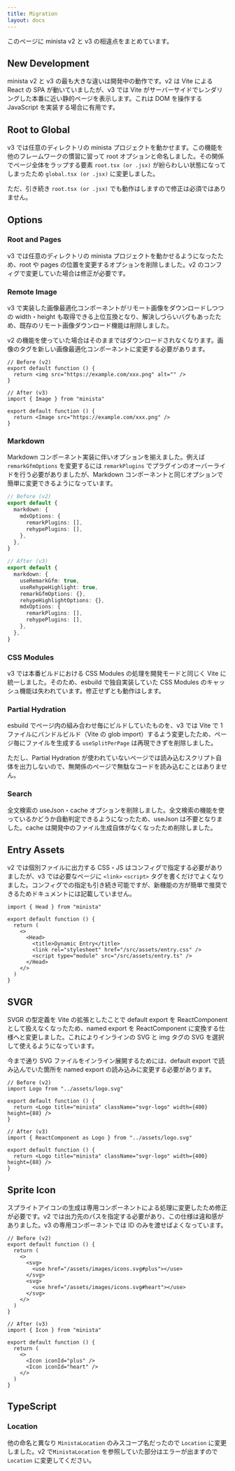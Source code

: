 ```yaml
---
title: Migration
layout: docs
---
```


このページに minista v2 と v3 の相違点をまとめています。

## New Development

minista v2 と v3 の最も大きな違いは開発中の動作です。v2 は Vite による React の SPA が動いていましたが、v3 では Vite がサーバーサイドでレンダリングした本番に近い静的ページを表示します。これは DOM を操作する JavaScript を実装する場合に有用です。

## Root to Global

v3 では任意のディレクトリの minista プロジェクトを動かせます。この機能を他のフレームワークの慣習に習って root オプションと命名しました。その関係でページ全体をラップする要素 `root.tsx (or .jsx)` が紛らわしい状態になってしまったため `global.tsx (or .jsx)` に変更しました。

ただ、引き続き `root.tsx (or .jsx)` でも動作はしますので修正は必須ではありません。

## Options

### Root and Pages

v3 では任意のディレクトリの minista プロジェクトを動かせるようになったため、root や pages の位置を変更するオプションを削除しました。v2 のコンフィグで変更していた場合は修正が必要です。

### Remote Image

v3 で実装した画像最適化コンポーネントがリモート画像をダウンロードしつつの width・height も取得できる上位互換となり、解決しづらいバグもあったため、既存のリモート画像ダウンロード機能は削除しました。

v2 の機能を使っていた場合はそのままではダウンロードされなくなります。画像のタグを新しい画像最適化コンポーネントに変更する必要があります。

```tsx
// Before (v2)
export default function () {
  return <img src="https://example.com/xxx.png" alt="" />
}
```

```tsx
// After (v3)
import { Image } from "minista"

export default function () {
  return <Image src="https://example.com/xxx.png" />
}
```

### Markdown

Markdown コンポーネント実装に伴いオプションを揃えました。例えば `remarkGfmOptions` を変更するには `remarkPlugins` でプラグインのオーバーライドを行う必要がありましたが、Markdown コンポーネントと同じオプションで簡単に変更できるようになっています。

```ts
// Before (v2)
export default {
  markdown: {
    mdxOptions: {
      remarkPlugins: [],
      rehypePlugins: [],
    },
  },
}
```

```ts
// After (v3)
export default {
  markdown: {
    useRemarkGfm: true,
    useRehypeHighlight: true,
    remarkGfmOptions: {},
    rehypeHighlightOptions: {},
    mdxOptions: {
      remarkPlugins: [],
      rehypePlugins: [],
    },
  },
}
```

### CSS Modules

v3 では本番ビルドにおける CSS Modules の処理を開発モードと同じく Vite に統一しました。そのため、esbuild で独自実装していた CSS Modules のキャッシュ機能は失われています。修正せずとも動作はします。

### Partial Hydration

esbuild でページ内の組み合わせ毎にビルドしていたものを、v3 では Vite で 1 ファイルにバンドルビルド（Vite の glob import）するよう変更したため、ページ毎にファイルを生成する `useSplitPerPage` は再現できずを削除しました。

ただし、Partial Hydration が使われていないページでは読み込むスクリプト自体を出力しないので、無関係のページで無駄なコードを読み込むことはありません。

### Search

全文検索の useJson・cache オプションを削除しました。全文検索の機能を使っているかどうか自動判定できるようになったため、useJson は不要となりました。cache は開発中のファイル生成自体がなくなったため削除しました。

## Entry Assets

v2 では個別ファイルに出力する CSS・JS はコンフィグで指定する必要がありましたが、v3 では必要なページに `<link>` `<script>` タグを書くだけでよくなりました。コンフィグでの指定も引き続き可能ですが、新機能の方が簡単で推奨できるためドキュメントには記載していません。

```tsx
import { Head } from "minista"

export default function () {
  return (
    <>
      <Head>
        <title>Dynamic Entry</title>
        <link rel="stylesheet" href="/src/assets/entry.css" />
        <script type="module" src="/src/assets/entry.ts" />
      </Head>
    </>
  )
}
```

## SVGR

SVGR の型定義を Vite の拡張としたことで default export を ReactComponent として扱えなくなったため、named export を ReactComponent に変換する仕様へと変更しました。これによりインラインの SVG と img タグの SVG を選択して使えるようになっています。

今まで通り SVG ファイルをインライン展開するためには、default export で読み込んでいた箇所を named export の読み込みに変更する必要があります。

```tsx
// Before (v2)
import Logo from "../assets/logo.svg"

export default function () {
  return <Logo title="minista" className="svgr-logo" width={400} height={88} />
}
```

```tsx
// After (v3)
import { ReactComponent as Logo } from "../assets/logo.svg"

export default function () {
  return <Logo title="minista" className="svgr-logo" width={400} height={88} />
}
```

## Sprite Icon

スプライトアイコンの生成は専用コンポーネントによる処理に変更したため修正が必要です。v2 では出力先のパスを指定する必要があり、この仕様は違和感がありました。v3 の専用コンポーネントでは ID のみを渡せばよくなっています。

```tsx
// Before (v2)
export default function () {
  return (
    <>
      <svg>
        <use href="/assets/images/icons.svg#plus"></use>
      </svg>
      <svg>
        <use href="/assets/images/icons.svg#heart"></use>
      </svg>
    </>
  )
}
```

```tsx
// After (v3)
import { Icon } from "minista"

export default function () {
  return (
    <>
      <Icon iconId="plus" />
      <Icon iconId="heart" />
    </>
  )
}
```

## TypeScript

### Location

他の命名と異なり `MinistaLocation` のみスコープ名だったので `Location` に変更しました。v2 で`MinistaLocation` を参照していた部分はエラーが出ますので `Location` に変更してください。
